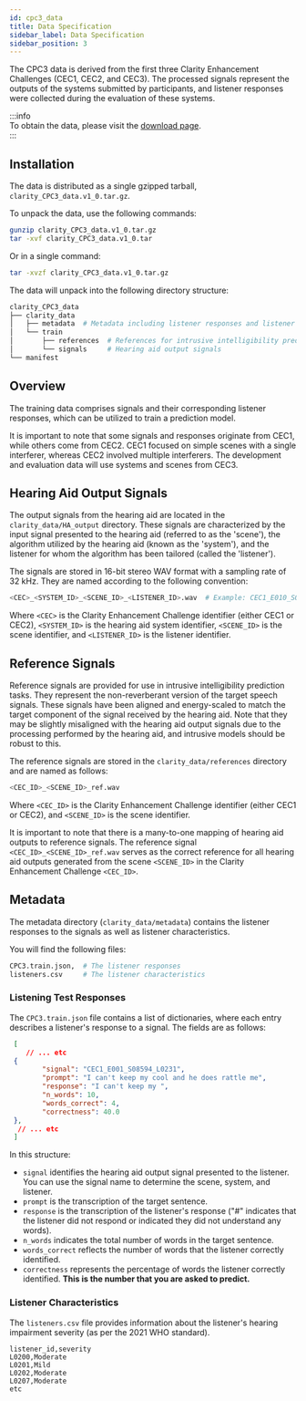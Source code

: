 ```yaml
---
id: cpc3_data  
title: Data Specification  
sidebar_label: Data Specification  
sidebar_position: 3  
---
```


The CPC3 data is derived from the first three Clarity Enhancement Challenges (CEC1, CEC2, and CEC3). The processed signals represent the outputs of the systems submitted by participants, and listener responses were collected during the evaluation of these systems.

:::info  
To obtain the data, please visit the [download page](./cpc3_download).  
:::

## Installation

The data is distributed as a single gzipped tarball, `clarity_CPC3_data.v1_0.tar.gz`.

To unpack the data, use the following commands:

```bash
gunzip clarity_CPC3_data.v1_0.tar.gz
tar -xvf clarity_CPC3_data.v1_0.tar
```

Or in a single command:

```bash
tar -xvzf clarity_CPC3_data.v1_0.tar.gz
```

The data will unpack into the following directory structure:

```bash
clarity_CPC3_data
├── clarity_data
│   ├── metadata  # Metadata including listener responses and listener characteristics
│   └── train
│       ├── references  # References for intrusive intelligibility prediction
│       └── signals     # Hearing aid output signals
└── manifest
```

## Overview

The training data comprises signals and their corresponding listener responses, which can be utilized to train a prediction model.

It is important to note that some signals and responses originate from CEC1, while others come from CEC2. CEC1 focused on simple scenes with a single interferer, whereas CEC2 involved multiple interferers. The development and evaluation data will use systems and scenes from CEC3.

## Hearing Aid Output Signals

The output signals from the hearing aid are located in the `clarity_data/HA_output` directory. These signals are characterized by the input signal presented to the hearing aid (referred to as the 'scene'), the algorithm utilized by the hearing aid (known as the 'system'), and the listener for whom the algorithm has been tailored (called the 'listener').

The signals are stored in 16-bit stereo WAV format with a sampling rate of 32 kHz. They are named according to the following convention:

```bash
<CEC>_<SYSTEM_ID>_<SCENE_ID>_<LISTENER_ID>.wav  # Example: CEC1_E010_S09673_L0217.wav
```

Where `<CEC>` is the Clarity Enhancement Challenge identifier (either CEC1 or CEC2), `<SYSTEM_ID>` is the hearing aid system identifier, `<SCENE_ID>` is the scene identifier, and `<LISTENER_ID>` is the listener identifier.

## Reference Signals

Reference signals are provided for use in intrusive intelligibility prediction tasks. They represent the non-reverberant version of the target speech signals. These signals have been aligned and energy-scaled to match the target component of the signal received by the hearing aid. Note that they may be slightly misaligned with the hearing aid output signals due to the processing performed by the hearing aid, and intrusive models should be robust to this.

The reference signals are stored in the `clarity_data/references` directory and are named as follows:

```bash
<CEC_ID>_<SCENE_ID>_ref.wav  
```

Where `<CEC_ID>` is the Clarity Enhancement Challenge identifier (either CEC1 or CEC2), and `<SCENE_ID>` is the scene identifier.

It is important to note that there is a many-to-one mapping of hearing aid outputs to reference signals. The reference signal `<CEC_ID>_<SCENE_ID>_ref.wav` serves as the correct reference for all hearing aid outputs generated from the scene `<SCENE_ID>` in the Clarity Enhancement Challenge `<CEC_ID>`.

## Metadata

The metadata directory (`clarity_data/metadata`) contains the listener responses to the signals as well as listener characteristics.

You will find the following files:

```bash
CPC3.train.json,  # The listener responses
listeners.csv     # The listener characteristics
```

### Listening Test Responses

The `CPC3.train.json` file contains a list of dictionaries, where each entry describes a listener's response to a signal. The fields are as follows:

```json title="CPC3.train.json"
 [
    // ... etc
 {
        "signal": "CEC1_E001_S08594_L0231",
        "prompt": "I can't keep my cool and he does rattle me",
        "response": "I can't keep my ",
        "n_words": 10,
        "words_correct": 4,
        "correctness": 40.0
 },
  // ... etc
 ]
```

In this structure:

- `signal` identifies the hearing aid output signal presented to the listener. You can use the signal name to determine the scene, system, and listener.
- `prompt` is the transcription of the target sentence.
- `response` is the transcription of the listener's response ("#" indicates that the listener did not respond or indicated they did not understand any words).
- `n_words` indicates the total number of words in the target sentence.
- `words_correct` reflects the number of words that the listener correctly identified.
- `correctness` represents the percentage of words the listener correctly identified. **This is the number that you are asked to predict.**

### Listener Characteristics

The `listeners.csv` file provides information about the listener's hearing impairment severity (as per the 2021 WHO standard).

```csv title="listeners.csv"
listener_id,severity
L0200,Moderate
L0201,Mild
L0202,Moderate
L0207,Moderate
etc
```
